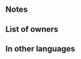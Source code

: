 {{Weapon Infobox
|tagid=SID_秘毒の暗器
|weaponType=Dagger
|might=2
|range=2
|effectiveness=infantry
|effect=Effective against infantry foes.<br>After combat, if unit attacked, inflicts Def/Res-4 on infantry foe through its next action.
|cost=200
|exclusive=0
|statModifiers=0,2,0,0,0
|next=Poison Dagger+
|promotionRarity=5
|promotionTier=1
|required=Steel Dagger
|properties=random_all
}}
==Notes==
{{Effective damage bonus|infantry}}
{{Penalties}}
==List of owners==
{{Skill Hero List}}
==In other languages==
{{OtherLanguages
|japanese=秘毒の暗器
|german=Giftdolch
|spanishEU=Daga veneno
|spanishLA=Daga veneno
|french=Dague poison
|italian=Pugnale veleno
|chineseTW=秘毒暗器
|portuguese=Adaga veneno
}}
{{Weapons Navbox}}
